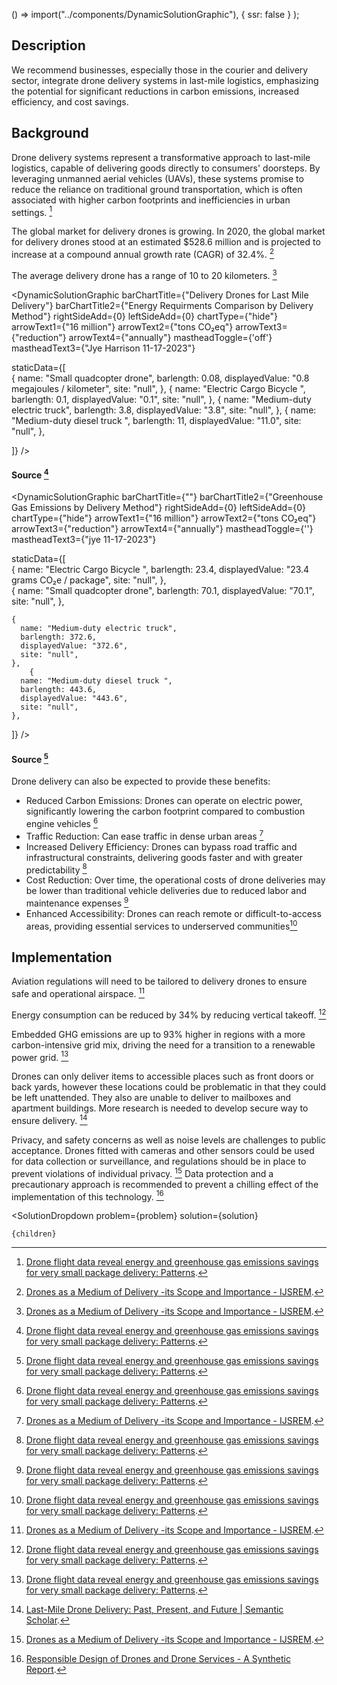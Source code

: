 
  () => import("../components/DynamicSolutionGraphic"),
  { ssr: false }
);





## Description

We recommend businesses, especially those in the courier and delivery sector, integrate drone delivery systems in last-mile logistics, emphasizing the potential for significant reductions in carbon emissions, increased efficiency, and cost savings.

## Background

Drone delivery systems represent a transformative approach to last-mile logistics, capable of delivering goods directly to consumers' doorsteps. By leveraging unmanned aerial vehicles (UAVs), these systems promise to reduce the reliance on traditional ground transportation, which is often associated with higher carbon footprints and inefficiencies in urban settings. [^"1"]

The global market for delivery drones is growing. In 2020, the global market for delivery drones stood at an estimated $528.6 million and is projected to increase at a compound annual growth rate (CAGR) of 32.4%. [^"6"]

The average delivery drone has a range of 10 to 20 kilometers. [^"6"]

<DynamicSolutionGraphic
  barChartTitle={"Delivery Drones for Last Mile Delivery"}
  barChartTitle2={"Energy Requirments Comparison by Delivery Method"}
  rightSideAdd={0}
  leftSideAdd={0}
  chartType={"hide"}
  arrowText1={"16 million"}
  arrowText2={"tons CO₂eq"}
  arrowText3={"reduction"}
  arrowText4={"annually"}
  mastheadToggle={'off'}
  mastheadText3={"Jye Harrison 11-17-2023"}
  
  
  staticData={[   
     {
      name: "Small quadcopter drone",
      barlength: 0.08,
      displayedValue: "0.8 megajoules / kilometer",
      site: "null",
    },
    {
      name: "Electric Cargo Bicycle ",
      barlength: 0.1,
      displayedValue: "0.1",
      site: "null",
    },
    {
      name: "Medium-duty electric truck",
      barlength: 3.8,
      displayedValue: "3.8",
      site: "null",
    },
        {
      name: "Medium-duty diesel truck ",
      barlength: 11,
      displayedValue: "11.0",
      site: "null",
    },
        
  ]}
/>
#### Source [^"1"]


<DynamicSolutionGraphic
  barChartTitle={""}
  barChartTitle2={"Greenhouse Gas Emissions by Delivery Method"}
  rightSideAdd={0}
  leftSideAdd={0}
  chartType={"hide"}
  arrowText1={"16 million"}
  arrowText2={"tons CO₂eq"}
  arrowText3={"reduction"}
  arrowText4={"annually"}
  mastheadToggle={''}
  mastheadText3={"jye 11-17-2023"}
  
  
  staticData={[   
    {
      name: "Electric Cargo Bicycle ",
      barlength: 23.4,
      displayedValue: "23.4 grams CO₂e / package",
      site: "null",
    },   
    {
      name: "Small quadcopter drone",
      barlength: 70.1,
      displayedValue: "70.1",
      site: "null",
    },

    {
      name: "Medium-duty electric truck",
      barlength: 372.6,
      displayedValue: "372.6",
      site: "null",
    },
        {
      name: "Medium-duty diesel truck ",
      barlength: 443.6,
      displayedValue: "443.6",
      site: "null",
    },
        
  ]}
/>
#### Source [^"1"]


Drone delivery can also be expected to provide these benefits:

- Reduced Carbon Emissions: Drones can operate on electric power, significantly lowering the carbon footprint compared to combustion engine vehicles [^"1"]
- Traffic Reduction: Can ease traffic in dense urban areas [^"6"]
- Increased Delivery Efficiency: Drones can bypass road traffic and infrastructural constraints, delivering goods faster and with greater predictability [^"1"]
- Cost Reduction: Over time, the operational costs of drone deliveries may be lower than traditional vehicle deliveries due to reduced labor and maintenance expenses [^"1"]
- Enhanced Accessibility: Drones can reach remote or difficult-to-access areas, providing essential services to underserved communities[^"1"]



## Implementation


Aviation regulations will need to be tailored to delivery drones to ensure safe and operational airspace. [^"6"]

Energy consumption can be reduced by 34% by reducing vertical takeoff. [^"1"]

Embedded GHG emissions are up to 93% higher in regions with a more carbon-intensive grid mix, driving the need for a transition to a renewable power grid. [^"1"]

Drones can only deliver items to accessible places such as front doors or back yards, however these locations could be problematic in that they could be left unattended. They also are unable to deliver to mailboxes and apartment buildings. More research is needed to develop secure way to ensure delivery. [^"2"]

Privacy, and safety concerns as well as noise levels are challenges to public acceptance. Drones fitted with cameras and other sensors could be used for data collection or surveillance, and regulations should be in place to prevent violations of individual privacy. [^"6"] Data protection and a precautionary approach is recommended to prevent a chilling effect of the implementation of this technology. [^"7"]

[^"1"]:  [Drone flight data reveal energy and greenhouse gas emissions savings for very small package delivery: Patterns](https://www.cell.com/patterns/fulltext/S2666-3899(22)00180-5?_returnURL=https%3A%2F%2Flinkinghub.elsevier.com%2Fretrieve%2Fpii%2FS2666389922001805%3Fshowall%3Dtrue). 
[^"2"]:  [Last-Mile Drone Delivery: Past, Present, and Future | Semantic Scholar](https://www.semanticscholar.org/paper/Last-Mile-Drone-Delivery%3A-Past%2C-Present%2C-and-Future-Eskandaripour-Boldsaikhan/70971f92e7a0357ed3cea5c463ba73781e7b6762). 
[^"3"]:  [[PDF] Optimizing Drone Delivery in Smart Cities | Semantic Scholar](https://www.semanticscholar.org/paper/Optimizing-Drone-Delivery-in-Smart-Cities-Shahzaad-Alkouz/caea10f4645862c3751be42d798e709869ef1322). 
[^"4"]:  [A systematic literature review on the main factors for public acceptance of drones](https://www.sciencedirect.com/science/article/abs/pii/S0160791X2200238X?via%3Dihub). 
[^"5"]:  [Robots in Space: Sharing the Sidewalk with Autonomous Delivery Vehicles](https://papers.ssrn.com/sol3/papers.cfm?abstract_id=3347466). 
[^"6"]:  [Drones as a Medium of Delivery -its Scope and Importance - IJSREM](https://ijsrem.com/download/drones-as-a-medium-of-delivery-its-scope-and-importance/). 
[^"7"]:  [Responsible Design of Drones and Drone Services - A Synthetic Report](https://papers.ssrn.com/sol3/papers.cfm?abstract_id=3096573). 


  <SolutionDropdown 
    problem={problem} 
    solution={solution}
  >
    {children}
  </SolutionDropdown>
